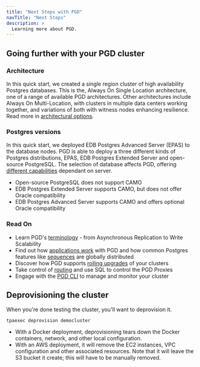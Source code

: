 ```yaml
---
title: "Next Steps with PGD"
navTitle: "Next Steps"
description: >
  Learning more about PGD.
---
```


## Going further with your PGD cluster

### Architecture

In this quick start, we created a single region cluster of high availability Postgres databases. This is the, Always On Single Location architecture, one of a range of available  PGD architectures. Other architectures include Always On Multi-Location, with clusters in multiple data centers working together, and variations of both with witness nodes enhancing resilience. Read more in [architectural options](../architectures/).

### Postgres versions

In this quick start, we deployed EDB Postgres Advanced Server (EPAS) to the database nodes. PGD is able to deploy a three different kinds of Postgres distributions, EPAS, EDB Postgres Extended Server and open-source PostgreSQL. The selection of database affects PGD, offering [different capabilities](../choosing_server) dependant on server.

* Open-source PostgreSQL does not support CAMO
* EDB Postgres Extended Server supports CAMO, but does not offer Oracle compatibility
* EDB Postgres Advanced Server supports CAMO and offers optional Oracle compatibility

### Read On

* Learn PGD's [terminology](../terminology/) - from Asynchronous Replication to Write Scalability
* Find out how [applications work](../appusage/) with PGD and how common Postgres features like [sequences](../sequences/) are globally distributed
* Discover how PGD supports [rolling upgrades](../upgrades/) of your clusters
* Take control of [routing](../routing/) and use SQL to control the PGD Proxies
* Engage with the [PGD CLI](../cli/) to manage and monitor your cluster


## Deprovisioning the cluster

When you're done testing the cluster, you'll want to deprovision it. 

```shell
tpaexec deprovision democluster
```

* With a Docker deployment, deprovisioning tears down the Docker containers, network, and other local configuration. 
* With an AWS deployment, it will remove the EC2 instances, VPC configuration and other associated resources. Note that it will leave the S3 bucket it create; this will have to be manually removed.

